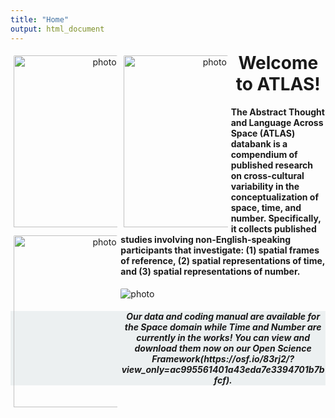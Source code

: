 ```yaml
---
title: "Home"
output: html_document
---
```

<style>
.title {
    display: none;
}

.image-grid {
  margin-left: 0px;
}

.image {
  float: left;
  width: 33%;
  padding: 5px;
  text-align: center;
}

.row::after {
  content: "";
  clear: both
  display: table;
}

.image img {
    display: block; /* Make the image a block element for centering */
    margin: 0 auto; /* Center-align the image horizontally */
    padding-bottom: 3px
}

img{
  border-radius: 2px; }
  
.footer {
  background-color: #ECF0F1;
  padding: 0px;
  margin: 0px;
  text-align: center;
  width: 100%;
}

</style>


<div class= "image-grid">
<div class= "row">
<div class="image">
  <img src= "images/hills.png" alt="photo" width= "275" height="275" >
  </div>
<div class="image">
  <img src= "images/abacus3.jpg" alt="photo" width= "275" height="275" >
  </div>  
<div class="image">
  <img src= "images/sitting_clock.png" alt="photo" width= "275" height="275" >
  </div> 
</div>
</div>

<h1 style="text-align: center; margin-top: 5px; margin-bottom: 16.5px;">Welcome to ATLAS!</h1>


<h4> The Abstract Thought and Language Across Space (ATLAS) databank is a compendium of published research on cross-cultural variability in the conceptualization of space, time, and number. Specifically, it collects published studies involving non-English-speaking participants that investigate: (1) spatial frames of reference, (2) spatial representations of time, and (3) spatial representations of number. </h4>

<img src= "images/index_map.png" alt="photo">

<div class="footer">
  <h5> 
  Our data and coding manual are  available for the Space domain while Time and Number are currently in the works! You can view and download them now on our Open Science Framework(https://osf.io/83rj2/?view_only=ac995561401a43eda7e3394701b7bfcf).
  </h5>
</div>

